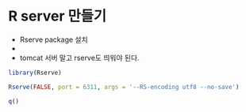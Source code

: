 # R server 만들기

-   Rserve package 설치
-   
-   tomcat 서버 말고 rserve도 띄워야 된다.

```r
library(Rserve)
```

```r
Rserve(FALSE, port = 6311, args = '--RS-encoding utf8 --no-save')
```

```r
q()
```
